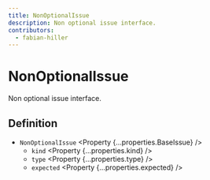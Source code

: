```yaml
---
title: NonOptionalIssue
description: Non optional issue interface.
contributors:
  - fabian-hiller
---
```



# NonOptionalIssue

Non optional issue interface.

## Definition

- `NonOptionalIssue` <Property {...properties.BaseIssue} />
  - `kind` <Property {...properties.kind} />
  - `type` <Property {...properties.type} />
  - `expected` <Property {...properties.expected} />
